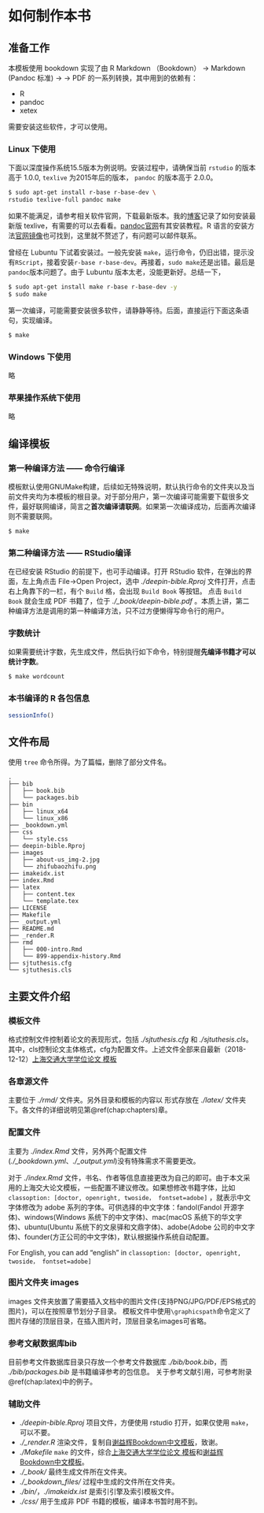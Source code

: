 # 如何制作本书 {#chap:makebook}

## 准备工作

本模板使用 bookdown 实现了由 R Markdown （Bookdown） -> Markdown (Pandoc 标准) -> \LaTeX -> PDF 的一系列转换，其中用到的依赖有：

- R
- pandoc
- xetex

需要安装这些软件，才可以使用。

### Linux 下使用

下面以深度操作系统15.5版本为例说明。安装过程中，请确保当前 `rstudio` 的版本高于 1.0.0, `texlive` 为2015年后的版本， `pandoc` 的版本高于 2.0.0。

```.bash
$ sudo apt-get install r-base r-base-dev \
rstudio texlive-full pandoc make
```

如果不能满足，请参考相关软件官网，下载最新版本。我的[博客](https://my.oschina.net/bubifengyun/blog/1936119)记录了如何安装最新版 texlive，有需要的可以去看看。[pandoc官网](https://github.com/jgm/pandoc/blob/master/INSTALL.md)有其安装教程。R 语言的安装方法[官网镜像](https://mirrors.tuna.tsinghua.edu.cn/CRAN/)也可找到，这里就不赘述了，有问题可以邮件联系。

曾经在 Lubuntu 下试着安装过。一般先安装 `make`，运行命令，仍旧出错，提示没有`RScript`，接着安装`r-base r-base-dev`。再接着，`sudo make`还是出错。最后是`pandoc`版本问题了。由于 Lubuntu 版本太老，没能更新好。总结一下，

```.bash
$ sudo apt-get install make r-base r-base-dev -y
$ sudo make
```
第一次编译，可能需要安装很多软件，请静静等待。后面，直接运行下面这条语句，实现编译。

```.bash
$ make
```

### Windows 下使用

略

### 苹果操作系统下使用

略

## 编译模板

### 第一种编译方法 —— 命令行编译

模板默认使用GNUMake构建，后续如无特殊说明，默认执行命令的文件夹以及当前文件夹均为本模板的根目录。对于部分用户，第一次编译可能需要下载很多文件，最好联网编译，简言之**首次编译请联网**。如果第一次编译成功，后面再次编译则不需要联网。

```.bash
$ make
```
### 第二种编译方法 —— RStudio编译

在已经安装 RStudio 的前提下，也可手动编译。打开 RStudio 软件，在弹出的界面，左上角点击 File->Open Project，选中 *./deepin-bible.Rproj* 文件打开，点击右上角靠下的一栏，有个 `Build` 格，会出现 `Build Book` 等按钮。
点击 `Build Book` 就会生成 PDF 书籍了，位于 *./\_book/deepin-bible.pdf* 。本质上讲，第二种编译方法是调用的第一种编译方法，只不过方便懒得写命令行的用户。

### 字数统计

如果需要统计字数，先生成文件，然后执行如下命令，特别提醒**先编译书籍才可以统计字数**。

```.bash
$ make wordcount
```

### 本书编译的 R 各包信息

```r
sessionInfo()
```

## 文件布局

使用 `tree` 命令所得。为了篇幅，删除了部分文件名。

```.block2
.
├── bib
│   ├── book.bib
│   └── packages.bib
├── bin
│   ├── linux_x64
│   └── linux_x86
├── _bookdown.yml
├── css
│   └── style.css
├── deepin-bible.Rproj
├── images
│   ├── about-us_img-2.jpg
│   └── zhifubaozhifu.png
├── imakeidx.ist
├── index.Rmd
├── latex
│   ├── content.tex
│   └── template.tex
├── LICENSE
├── Makefile
├── _output.yml
├── README.md
├── _render.R
├── rmd
│   ├── 000-intro.Rmd
│   └── 899-appendix-history.Rmd
├── sjtuthesis.cfg
└── sjtuthesis.cls

```

## 主要文件介绍

### \LaTeX 模板文件

格式控制文件控制着论文的表现形式，包括 *./sjtuthesis.cfg* 和 *./sjtuthesis.cls*。
其中，\cqh cls\cqt 控制论文主体格式，\cqh cfg\cqt 为配置文件。上述文件全部来自最新（2018-12-12）[上海交通大学学位论文 \LaTeX 模板](https://github.com/sjtug/SJTUThesis)

### 各章源文件

主要位于 *./rmd/* 文件夹。另外目录和模板的内容以 \LaTeX 形式存放在 *./latex/* 文件夹下。各文件的详细说明见第\@ref(chap:chapters)章。

### 配置文件

主要为 *./index.Rmd* 文件，另外两个配置文件(*./\_bookdown.yml*、*./\_output.yml*)没有特殊需求不需要更改。

对于 *./index.Rmd* 文件，书名、作者等信息直接更改为自己的即可。由于本文采用的上海交大论文模板，一些配置不建议修改。如果想修改书籍字体，比如 `classoption: [doctor, openright, twoside， fontset=adobe]` ，就表示中文字体修改为 adobe 系列的字体。可供选择的中文字体：fandol(Fandol 开源字体)、windows(Windows 系统下的中文字体)、mac(macOS 系统下的华文字体)、ubuntu(Ubuntu 系统下的文泉驿和文鼎字体)、adobe(Adobe 公司的中文字体)、founder(方正公司的中文字体)，默认根据操作系统自动配置。

For English, you can add "english" in `classoption: [doctor, openright, twoside， fontset=adobe]`

### 图片文件夹 images {#intro:fig}

images 文件夹放置了需要插入文档中的图片文件(支持PNG/JPG/PDF/EPS格式的图片)，可以在按照章节划分子目录。
模板文件中使用`\graphicspath`命令定义了图片存储的顶层目录，在插入图片时，顶层目录名\cqh images\cqt 可省略。

### 参考文献数据库bib {#intro:bib}

目前参考文件数据库目录只存放一个参考文件数据库 *./bib/book.bib*，而 *./bib/packages.bib* 是书籍编译参考的包信息。
关于参考文献引用，可参考附录\@ref(chap:latex)中的例子。

### 辅助文件

- *./deepin-bible.Rproj* 项目文件，方便使用 rstudio 打开，如果仅使用 `make`，可以不要。
- *./\_render.R* 渲染文件，复制自[谢益辉Bookdown中文模板](https://github.com/yihui/bookdown-chinese)，致谢。
- *./Makefile* `make` 的文件，综合[上海交通大学学位论文 \LaTeX 模板](https://github.com/sjtug/SJTUThesis)和[谢益辉Bookdown中文模板](https://github.com/yihui/bookdown-chinese)。
- *./\_book/* 最终生成文件所在文件夹。
- *./\_bookdown\_files/* 过程中生成的文件所在文件夹。
- *./bin/*，*./imakeidx.ist* 是索引引擎及索引模板文件。
- *./css/* 用于生成非 PDF 书籍的模板，编译本书暂时用不到。

